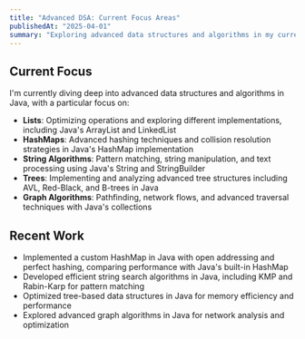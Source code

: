 ```yaml
---
title: "Advanced DSA: Current Focus Areas"
publishedAt: "2025-04-01"
summary: "Exploring advanced data structures and algorithms in my current work."
---
```


## Current Focus

I'm currently diving deep into advanced data structures and algorithms in Java, with a particular focus on:

- **Lists**: Optimizing operations and exploring different implementations, including Java's ArrayList and LinkedList
- **HashMaps**: Advanced hashing techniques and collision resolution strategies in Java's HashMap implementation
- **String Algorithms**: Pattern matching, string manipulation, and text processing using Java's String and StringBuilder
- **Trees**: Implementing and analyzing advanced tree structures including AVL, Red-Black, and B-trees in Java
- **Graph Algorithms**: Pathfinding, network flows, and advanced traversal techniques with Java's collections

## Recent Work

- Implemented a custom HashMap in Java with open addressing and perfect hashing, comparing performance with Java's built-in HashMap
- Developed efficient string search algorithms in Java, including KMP and Rabin-Karp for pattern matching
- Optimized tree-based data structures in Java for memory efficiency and performance
- Explored advanced graph algorithms in Java for network analysis and optimization
